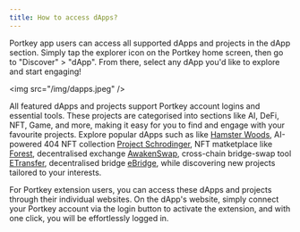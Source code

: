 ```yaml
---
title: How to access dApps?
---
```


Portkey app users can access all supported dApps and projects in the dApp section. Simply tap the explorer icon on the Portkey home screen, then go to "Discover" > "dApp". From there, select any dApp you'd like to explore and start engaging!

\<img src="/img/dapps.jpeg" />

All featured dApps and projects support Portkey account logins and essential tools. These projects are categorised into sections like AI, DeFi, NFT, Game, and more, making it easy for you to find and engage with your favourite projects. Explore popular dApps such as like [Hamster Woods](https://hamster.beangotown.com/ ""),  AI-powered 404 NFT collection [Project Schrodinger](https://schrodingernft.ai/ ""), NFT matketplace like [Forest](https://www.eforest.finance/ ""), decentralised exchange [AwakenSwap](https://www.awaken.finance/ ""), cross-chain bridge-swap tool [ETransfer](https://etransfer.exchange/ ""), decentralised bridge [eBridge](https://ebridge.exchange/bridge ""), while discovering new projects tailored to your interests.

For Portkey extension users, you can access these dApps and projects through their individual websites. On the dApp's website, simply connect your Portkey account via the login button to activate the extension, and with one click, you will be effortlessly logged in.
